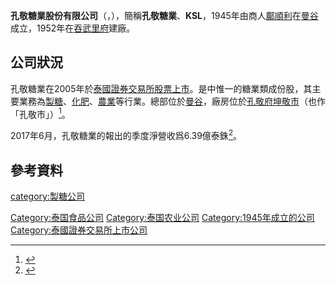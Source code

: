 {{Infobox company
| name             = Khon Kaen Sugar
| logo             =
| caption          = 
| type             = [[上市公司|上市公司]]
| traded_as        = KSL
| fate             = 
| predecessor      = 
| successor        = 
| foundation       = 1945
| founder          = 
| defunct          = 
| location_city    = [[曼谷|曼谷]]
| location_country = [[泰國|泰國]]
| locations        = 
| area_served      = 
| key_people       = 
| industry         = [[食品|食品]]
| products         = [[蔗糖|蔗糖]]
| services         = 
| revenue          = {{decrease}} [[United_States_dollar|US$]] 552.6 million (2014)<ref name="Financial Data">[http://www.set.or.th/set/companyhighlight.do?symbol=KSL&ssoPageId=5 KSL Financial Data] {{Wayback|url=http://www.set.or.th/set/companyhighlight.do?symbol=KSL&ssoPageId=5 |date=20191206145802 }}, then using the December 31, 2014 exchange rate of 1 baht = 0.02812 US dollar</ref>
| operating_income = 
| net_income       = {{decrease}} [[United_States_dollar|US$]] 45.7 million (2014)<ref name="Financial Data" />
| aum              = 
| assets           = {{increase}} [[United_States_dollar|US$]] 1.1 billion (2014)<ref name="Financial Data" />
| equity           = 
| owner            = 
| num_employees    = 
| parent           = 
| divisions        = 
| subsid           = 
| homepage         = {{URL|http://www.kslsugar.com/en/home}}
| footnotes        = 
| intl             = 
}}

'''孔敬糖業股份有限公司'''（{{lang-en|Khon Kaen Sugar Industry Company Limited}}，{{lang-th|จำกัด เป็น บริษัท น้ำตาลขอนแก่น จำกัด}}），簡稱'''孔敬糖業'''、'''KSL'''，1945年由商人[[鄺順利|鄺順利]]在[[曼谷|曼谷]]成立，1952年在[[吞武里|吞武里府]]建廠。

==公司狀況==
孔敬糖業在2005年於[[泰國證券交易所|泰國證券交易所]][[股票上市|股票上市]]。是{{link-en|泰國證券交易所50指數|SET50}}中惟一的糖業類成份股，其主要業務為[[製糖|製糖]]、[[化肥|化肥]]、[[農業|農業]]等行業。總部位於[[曼谷|曼谷]]，廠房位於[[孔敬府|孔敬府]][[坤敬|坤敬市]]（也作「孔敬市」）<ref>{{cite web|url=https://www.moneydj.com/kmdj/news/newsviewer.aspx?a=7af3850b-686e-4b17-808c-83c844c4f6f6|title=泰國孔敬糖業預計至2012年銷量將提高6成|date=2009-06-26|accessdate=2017-06-17|website=MoneyDJ理財網|publisher=精實新聞|author=黃文章|archive-date=2019-09-14|archive-url=https://web.archive.org/web/20190914173542/https://www.moneydj.com/kmdj/news/newsviewer.aspx?a=7af3850b-686e-4b17-808c-83c844c4f6f6}}</ref>。

2017年6月，孔敬糖業的報出的季度淨營收爲6.39億泰銖<ref>{{cite web|url=http://in.reuters.com/article/brief-khon-kaen-sugar-industry-reports-q-idINFWN1JB010|title=BRIEF-Khon Kaen Sugar Industry reports qtrly net profit 639.9 mln baht|date=14 June 2017|accessdate=17 June 2017|website=Reuters|publisher=Reuters India edition|author=|archive-date=2019-12-06|archive-url=https://web.archive.org/web/20191206161308/https://in.reuters.com/article/brief-khon-kaen-sugar-industry-reports-q-idINFWN1JB010}}</ref>。

==參考資料==
{{reflist}}

[[Category:泰国食品公司|Category:泰国食品公司]]
[[Category:泰国农业公司|Category:泰国农业公司]]
[[category:製糖公司|category:製糖公司]]
[[Category:1945年成立的公司|Category:1945年成立的公司]]
[[Category:泰國證券交易所上市公司|Category:泰國證券交易所上市公司]]